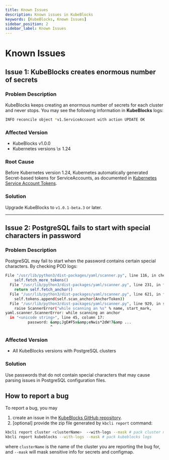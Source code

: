 ```yaml
---
title: Known Issues
description: Known issues in KubeBlocks
keywords: [KubeBlocks, Known Issues]
sidebar_position: 2
sidebar_label: Known Issues
---
```



# Known Issues

## Issue 1: KubeBlocks creates enormous number of secrets

### Problem Description
KubeBlocks keeps creating an enormous number of secrets for each cluster and never stops. You may see the following information in **KubeBlocks** logs:

```bash
INFO reconcile object *v1.ServiceAccount with action UPDATE OK
```

### Affected Version
- KubeBlocks v1.0.0
- Kubernetes versions \≤ 1.24

### Root Cause
Before Kubernetes version 1.24, Kubernetes automatically generated Secret-based tokens for ServiceAccounts, as documented in [Kubernetes Service Account Tokens](https://kubernetes.io/docs/reference/access-authn-authz/service-accounts-admin/).

### Solution
Upgrade KubeBlocks to `v1.0.1-beta.3` or later.

---

## Issue 2: PostgreSQL fails to start with special characters in password

### Problem Description
PostgreSQL may fail to start when the password contains certain special characters. By checking POD logs:
```bash
File "/usr/lib/python3/dist-packages/yaml/scanner.py", line 116, in check_token
    self.fetch_more_tokens()
  File "/usr/lib/python3/dist-packages/yaml/scanner.py", line 231, in fetch_more_tokens
    return self.fetch_anchor()
  File "/usr/lib/python3/dist-packages/yaml/scanner.py", line 621, in fetch_anchor
    self.tokens.append(self.scan_anchor(AnchorToken))
  File "/usr/lib/python3/dist-packages/yaml/scanner.py", line 929, in scan_anchor
    raise ScannerError("while scanning an %s" % name, start_mark,
yaml.scanner.ScannerError: while scanning an anchor
  in "<unicode string>", line 45, column 17:
          password: &amp;JgE#F5x&amp;eNwis*2dW!7&amp ...
                    ^
```

### Affected Version
- All KubeBlocks versions with PostgreSQL clusters

### Solution
Use passwords that do not contain special characters that may cause parsing issues in PostgreSQL configuration files.

## How to report a bug

To report a bug, you may

1. create an issue in the [KubeBlocks GitHub repository](https://github.com/apecloud/kubeblocks/issues/).
2. [optional] provide the zip file generated by `kbcli report` command:
```bash
kbcli report cluster <clusterName>  --with-logs --mask # pack cluster manifest, version, and logs
kbcli report kubeblocks --with-logs --mask # pack kubeblocks logs
```
where `clusterName` is the name of the cluster you are reporting the bug for, and `--mask` will mask sensitive info for secrets and configmap.
